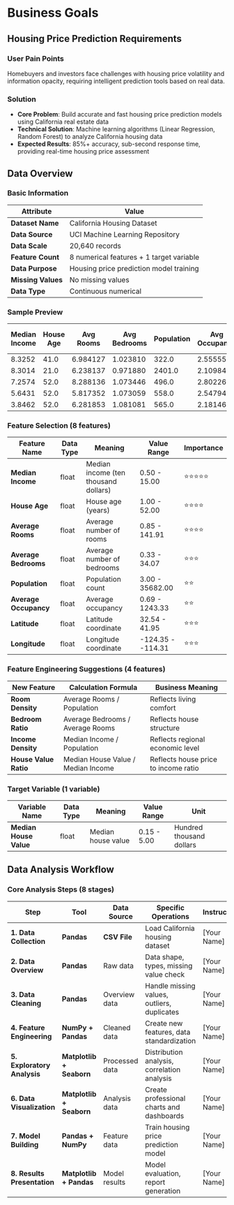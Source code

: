 # Business Goals

## Housing Price Prediction Requirements

### User Pain Points
Homebuyers and investors face challenges with housing price volatility and information opacity, requiring intelligent prediction tools based on real data.

### Solution
- **Core Problem**: Build accurate and fast housing price prediction models using California real estate data
- **Technical Solution**: Machine learning algorithms (Linear Regression, Random Forest) to analyze California housing data
- **Expected Results**: 85%+ accuracy, sub-second response time, providing real-time housing price assessment

## Data Overview

### Basic Information

| Attribute | Value |
|-----------|-------|
| **Dataset Name** | California Housing Dataset |
| **Data Source** | UCI Machine Learning Repository |
| **Data Scale** | 20,640 records |
| **Feature Count** | 8 numerical features + 1 target variable |
| **Data Purpose** | Housing price prediction model training |
| **Missing Values** | No missing values |
| **Data Type** | Continuous numerical |

### Sample Preview

| Median Income | House Age | Avg Rooms | Avg Bedrooms | Population | Avg Occupancy | Latitude | Longitude | Median House Value |
|---------------|-----------|-----------|--------------|------------|---------------|----------|-----------|-------------------|
| 8.3252 | 41.0 | 6.984127 | 1.023810 | 322.0 | 2.555556 | 37.88 | -122.23 | 4.526 |
| 8.3014 | 21.0 | 6.238137 | 0.971880 | 2401.0 | 2.109842 | 37.86 | -122.22 | 3.585 |
| 7.2574 | 52.0 | 8.288136 | 1.073446 | 496.0 | 2.802260 | 37.85 | -122.24 | 3.521 |
| 5.6431 | 52.0 | 5.817352 | 1.073059 | 558.0 | 2.547945 | 37.85 | -122.25 | 3.413 |
| 3.8462 | 52.0 | 6.281853 | 1.081081 | 565.0 | 2.181467 | 37.85 | -122.25 | 3.422 |

### Feature Selection (8 features)

| Feature Name | Data Type | Meaning | Value Range | Importance |
|--------------|-----------|---------|-------------|------------|
| **Median Income** | float | Median income (ten thousand dollars) | 0.50 - 15.00 | ⭐⭐⭐⭐⭐ |
| **House Age** | float | House age (years) | 1.00 - 52.00 | ⭐⭐⭐⭐ |
| **Average Rooms** | float | Average number of rooms | 0.85 - 141.91 | ⭐⭐⭐⭐ |
| **Average Bedrooms** | float | Average number of bedrooms | 0.33 - 34.07 | ⭐⭐⭐ |
| **Population** | float | Population count | 3.00 - 35682.00 | ⭐⭐ |
| **Average Occupancy** | float | Average occupancy | 0.69 - 1243.33 | ⭐⭐ |
| **Latitude** | float | Latitude coordinate | 32.54 - 41.95 | ⭐⭐⭐ |
| **Longitude** | float | Longitude coordinate | -124.35 - -114.31 | ⭐⭐⭐ |

### Feature Engineering Suggestions (4 features)

| New Feature | Calculation Formula | Business Meaning |
|-------------|-------------------|------------------|
| **Room Density** | Average Rooms / Population | Reflects living comfort |
| **Bedroom Ratio** | Average Bedrooms / Average Rooms | Reflects house structure |
| **Income Density** | Median Income / Population | Reflects regional economic level |
| **House Value Ratio** | Median House Value / Median Income | Reflects house price to income ratio |

### Target Variable (1 variable)

| Variable Name | Data Type | Meaning | Value Range | Unit |
|----------------|-----------|---------|-------------|------|
| **Median House Value** | float | Median house value | 0.15 - 5.00 | Hundred thousand dollars |

## Data Analysis Workflow

### Core Analysis Steps (8 stages)

| Step | Tool | Data Source | Specific Operations | Instructor | Corresponding Module |
|------|------|-------------|-------------------|------------|---------------------|
| **1. Data Collection** | **Pandas** | **CSV File** | Load California housing dataset | [Your Name] | **DataTools** |
| **2. Data Overview** | **Pandas** | Raw data | Data shape, types, missing value check | [Your Name] | **DataTools** |
| **3. Data Cleaning** | **Pandas** | Overview data | Handle missing values, outliers, duplicates | [Your Name] | **DataTools** |
| **4. Feature Engineering** | **NumPy + Pandas** | Cleaned data | Create new features, data standardization | [Your Name] | **DataTools** |
| **5. Exploratory Analysis** | **Matplotlib + Seaborn** | Processed data | Distribution analysis, correlation analysis | [Your Name] | **Visualization** |
| **6. Data Visualization** | **Matplotlib + Seaborn** | Analysis data | Create professional charts and dashboards | [Your Name] | **Visualization** |
| **7. Model Building** | **Pandas + NumPy** | Feature data | Train housing price prediction model | [Your Name] | **Workflow** |
| **8. Results Presentation** | **Matplotlib + Pandas** | Model results | Model evaluation, report generation | [Your Name] | **Workflow** |